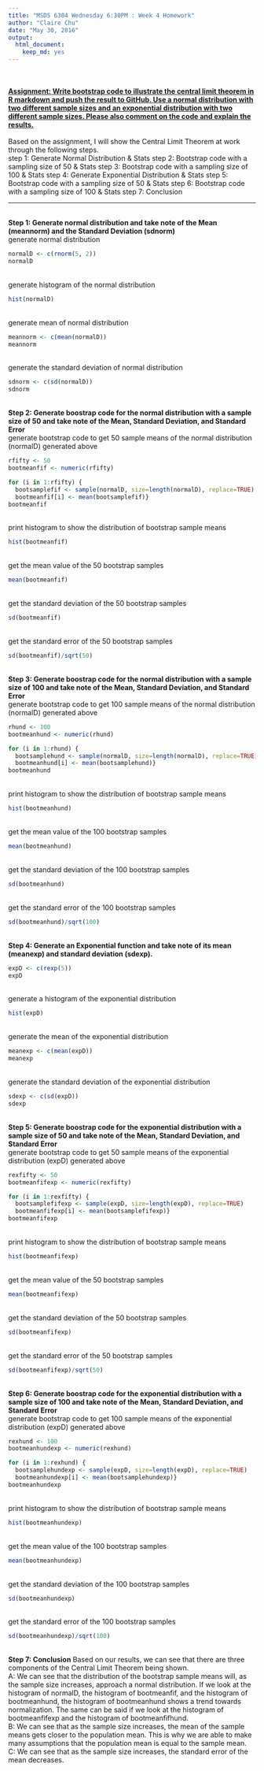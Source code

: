 ```yaml
---
title: "MSDS 6304 Wednesday 6:30PM : Week 4 Homework"
author: "Claire Chu"
date: "May 30, 2016"
output:
  html_document:
    keep_md: yes
---
```

<br>
<br>
<strong><u>Assignment: Write bootstrap code to illustrate the central limit theorem in R markdown and push the result to GitHub. Use a normal distribution with two different sample sizes and an exponential distribution with two different sample sizes. Please also comment on the code and explain the results. 
</u></strong><br>
<br>
Based on the assignment, I will show the Central Limit Theorem at work through the following steps. 
<br>
step 1: Generate Normal Distribution & Stats
step 2: Bootstrap code with a sampling size of 50 & Stats
step 3: Bootstrap code with a sampling size of 100 & Stats
step 4: Generate Exponential Distribution & Stats
step 5: Bootstrap code with a sampling size of 50 & Stats
step 6: Bootstrap code with a sampling size of 100 & Stats
step 7: Conclusion
<br>

------------
<br>
<strong>Step 1: Generate normal distribution and take note of the Mean (meannorm) and the Standard Deviation (sdnorm) </strong>
<br>
generate normal distribution
```r
normalD <- c(rnorm(5, 2))
normalD
```
<br>
generate histogram of the normal distribution
```r
hist(normalD)
```
<br>
generate mean of normal distribution
```r
meannorm <- c(mean(normalD))
meannorm
```
<br>
generate the standard deviation of normal distribution
```r
sdnorm <- c(sd(normalD))
sdnorm
```
<br>
<strong>Step 2: Generate boostrap code for the normal distribution with a sample size of 50 and take note of the Mean, Standard Deviation, and Standard Error</strong>
<br>
generate bootstrap code to get 50 sample means of the normal distribution (normalD) generated above
```r
rfifty <- 50
bootmeanfif <- numeric(rfifty)

for (i in 1:rfifty) {
  bootsamplefif <- sample(normalD, size=length(normalD), replace=TRUE)
  bootmeanfif[i] <- mean(bootsamplefif)}
bootmeanfif
```
<br>
print histogram to show the distribution of bootstrap sample means
```r
hist(bootmeanfif)
```
<br>
get the mean value of the 50 bootstrap samples
```r
mean(bootmeanfif)
```
<br>
get the standard deviation of the 50 bootstrap samples
```r
sd(bootmeanfif)
```
<br>
get the standard error of the 50 bootstrap samples
```r
sd(bootmeanfif)/sqrt(50)
```
<br>
<strong>Step 3: Generate boostrap code for the normal distribution with a sample size of 100 and take note of the Mean, Standard Deviation, and Standard Error</strong>
<br>
generate bootstrap code to get 100 sample means of the normal distribution (normalD) generated above
```r
rhund <- 100
bootmeanhund <- numeric(rhund)

for (i in 1:rhund) {
  bootsamplehund <- sample(normalD, size=length(normalD), replace=TRUE)
  bootmeanhund[i] <- mean(bootsamplehund)}
bootmeanhund
```
<br>
print histogram to show the distribution of bootstrap sample means
```r
hist(bootmeanhund)
```
<br>
get the mean value of the 100 bootstrap samples
```r
mean(bootmeanhund)
```
<br>
get the standard deviation of the 100 bootstrap samples
```r
sd(bootmeanhund)
```
<br>
get the standard error of the 100 bootstrap samples
```r
sd(bootmeanhund)/sqrt(100)
```
<br>
<strong>Step 4: Generate an Exponential function and take note of its mean (meanexp) and standard deviation (sdexp).</strong> 
<br>

```r
expD <- c(rexp(5))
expD
```
<br>
generate a histogram of the exponential distribution
```r
hist(expD)
```
<br>
generate the mean of the exponential distribution
```r
meanexp <- c(mean(expD))
meanexp
```
<br>
generate the standard deviation of the exponential distribution
```r
sdexp <- c(sd(expD))
sdexp
```
<br>
<strong>Step 5: Generate boostrap code for the exponential distribution with a sample size of 50 and take note of the Mean, Standard Deviation, and Standard Error</strong>
<br>
generate bootstrap code to get 50 sample means of the exponential distribution (expD) generated above  
```r
rexfifty <- 50
bootmeanfifexp <- numeric(rexfifty)

for (i in 1:rexfifty) {
  bootsamplefifexp <- sample(expD, size=length(expD), replace=TRUE)
  bootmeanfifexp[i] <- mean(bootsamplefifexp)}
bootmeanfifexp
```
<br>
print histogram to show the distribution of bootstrap sample means
```r
hist(bootmeanfifexp)
```
<br>
get the mean value of the 50 bootstrap samples
```r
mean(bootmeanfifexp)
```
<br>
get the standard deviation of the 50 bootstrap samples
```r
sd(bootmeanfifexp)
```
<br>
get the standard error of the 50 bootstrap samples
```r
sd(bootmeanfifexp)/sqrt(50)
```
<br>
<strong>Step 6: Generate boostrap code for the exponential distribution with a sample size of 100 and take note of the Mean, Standard Deviation, and Standard Error</strong>
<br>
generate bootstrap code to get 100 sample means of the exponential distribution (expD) generated above
```r
rexhund <- 100
bootmeanhundexp <- numeric(rexhund)

for (i in 1:rexhund) {
  bootsamplehundexp <- sample(expD, size=length(expD), replace=TRUE)
  bootmeanhundexp[i] <- mean(bootsamplehundexp)}
bootmeanhundexp
```
<br>
print histogram to show the distribution of bootstrap sample means
```r
hist(bootmeanhundexp)
```
<br>
get the mean value of the 100 bootstrap samples
```r
mean(bootmeanhundexp)
```
<br>
get the standard deviation of the 100 bootstrap samples
```r
sd(bootmeanhundexp)
```
<br>
get the standard error of the 100 bootstrap samples
```r
sd(bootmeanhundexp)/sqrt(100)
```
<br>
<strong>Step 7: Conclusion</strong>
Based on our results, we can see that there are three components of the Central Limit Theorem being shown. 
<br>
A: We can see that the distribution of the bootstrap sample means will, as the sample size increases, approach a normal distribution. If we look at the histogram of normalD, the histogram of bootmeanfif, and the histogram of bootmeanhund, the histogram of bootmeanhund shows a trend towards normalization. The same can be said if we look at the histogram of bootmeanfifexp and the histogram of bootmeanfifhund.
<br>
B: We can see that as the sample size increases, the mean of the sample means gets closer to the population mean. This is why we are able to make many assumptions that the population mean is equal to the sample mean. 
<br>
C: We can see that as the sample size increases, the standard error of the mean decreases.

